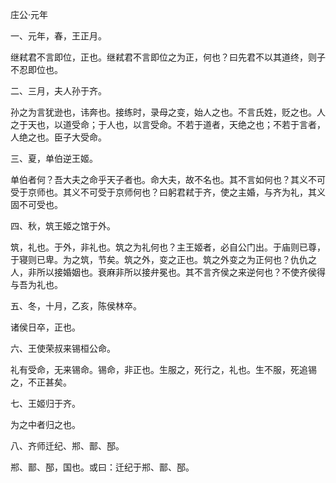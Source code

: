 

庄公·元年

一、元年，春，王正月。

继弒君不言即位，正也。继弒君不言即位之为正，何也？曰先君不以其道终，则子不忍即位也。

二、三月，夫人孙于齐。

孙之为言犹逊也，讳奔也。接练时，录母之变，始人之也。不言氏姓，贬之也。人之于天也，以道受命；于人也，以言受命。不若于道者，天绝之也；不若于言者，人绝之也。臣子大受命。

三、夏，单伯逆王姬。

单伯者何？吾大夫之命乎天子者也。命大夫，故不名也。其不言如何也？其义不可受于京师也。其义不可受于京师何也？曰躬君弒于齐，使之主婚，与齐为礼，其义固不可受也。

四、秋，筑王姬之馆于外。

筑，礼也。于外，非礼也。筑之为礼何也？主王姬者，必自公门出。于庙则已尊，于寝则已卑。为之筑，节矣。筑之外，变之正也。筑之外变之为正何也？仇仇之人，非所以接婚姻也。衰麻非所以接弁冕也。其不言齐侯之来逆何也？不使齐侯得与吾为礼也。

五、冬，十月，乙亥，陈侯林卒。

诸侯日卒，正也。

六、王使荣叔来锡桓公命。

礼有受命，无来锡命。锡命，非正也。生服之，死行之，礼也。生不服，死追锡之，不正甚矣。

七、王姬归于齐。

为之中者归之也。

八、齐师迁纪、郱、鄑、郚。

郱、鄑、郚，国也。或曰：迁纪于郱、鄑、郚。

